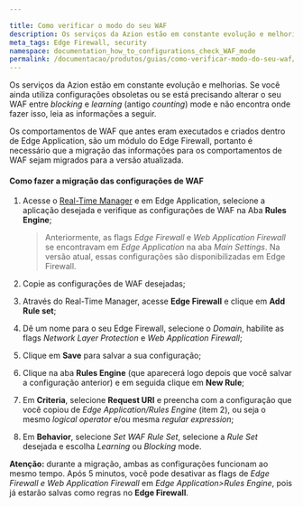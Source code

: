 ```yaml
---

title: Como verificar o modo do seu WAF
description: Os serviços da Azion estão em constante evolução e melhorias, caso esteja utilizando configurações obsoletas verifique como prosseguir.
meta_tags: Edge Firewall, security
namespace: documentation_how_to_configurations_check_WAF_mode
permalink: /documentacao/produtos/guias/como-verificar-modo-do-seu-waf/
---
```


Os serviços da Azion estão em constante evolução e melhorias. Se você ainda utiliza configurações obsoletas ou se está precisando alterar o seu WAF entre *blocking* e *learning* (antigo *counting*) mode e não encontra onde fazer isso, leia as informações a seguir.

Os comportamentos de WAF que antes eram executados e criados dentro de Edge Application, são um módulo do Edge Firewall, portanto é necessário que a migração das informações para os comportamentos de WAF sejam migrados para a versão atualizada. 

#### Como fazer a migração das configurações de WAF

1. Acesse o [Real-Time Manager](https://manager.azion.com/) e em Edge Application, selecione a aplicação desejada e verifique as configurações de WAF na Aba **Rules Engine**;

   > Anteriormente, as flags *Edge Firewall* e *Web Application Firewall* se encontravam em *Edge Application* na aba *Main Settings*. Na versão atual, essas configurações são disponibilizadas em Edge Firewall.

2. Copie as configurações de WAF desejadas;

3. Através do Real-Time Manager, acesse **Edge Firewall** e clique em **Add Rule set**;

4. Dê um nome para o seu Edge Firewall, selecione o *Domain*, habilite as flags *Network Layer Protection* e *Web Application Firewall*;

5. Clique em **Save** para salvar a sua configuração; 

6. Clique na aba **Rules Engine** (que aparecerá logo depois que você salvar a configuração anterior) e em seguida clique em **New Rule**;

7. Em **Criteria**, selecione **Request URI** e preencha com a configuração que você copiou de *Edge Application/Rules Engine* (item 2), ou seja  o mesmo *logical operator* e/ou mesma *regular expression*;

8. Em **Behavior**, selecione *Set WAF Rule Set*, selecione a *Rule Set* desejada e escolha *Learning* ou *Blocking* mode.

**Atenção:** durante a migração, ambas as configurações funcionam ao mesmo tempo. Após 5 minutos,  você pode desativar as flags de *Edge Firewall e Web Application Firewall* em *Edge Application>Rules Engine*, pois já estarão salvas como regras no **Edge Firewall**.


